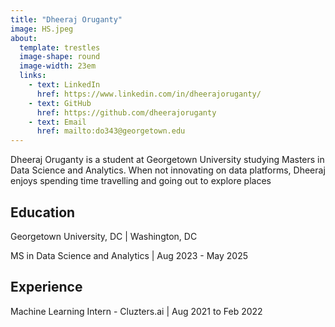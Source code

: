 ```yaml
---
title: "Dheeraj Oruganty"
image: HS.jpeg
about: 
  template: trestles
  image-shape: round
  image-width: 23em
  links:
    - text: LinkedIn
      href: https://www.linkedin.com/in/dheerajoruganty/
    - text: GitHub
      href: https://github.com/dheerajoruganty
    - text: Email
      href: mailto:do343@georgetown.edu
---
```


Dheeraj Oruganty is a student at Georgetown University studying Masters in Data Science and Analytics. When not innovating on data platforms, Dheeraj enjoys spending time travelling and going out to explore places

## Education

Georgetown University, DC | Washington, DC

MS in Data Science and Analytics | 
Aug 2023 - May 2025

## Experience

Machine Learning Intern - Cluzters.ai | Aug 2021 to Feb 2022